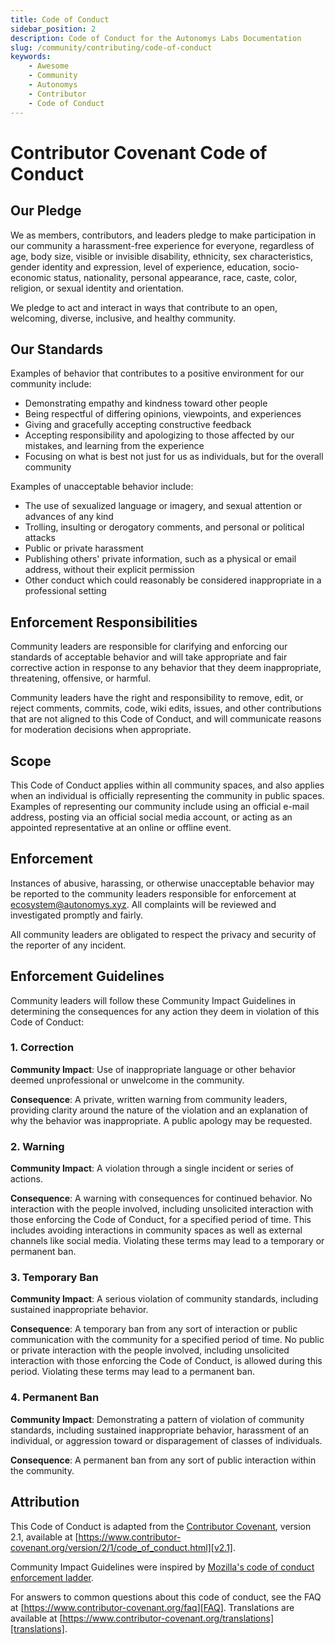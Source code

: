 ```yaml
---
title: Code of Conduct
sidebar_position: 2
description: Code of Conduct for the Autonomys Labs Documentation
slug: /community/contributing/code-of-conduct
keywords:
    - Awesome
    - Community
    - Autonomys
    - Contributor
    - Code of Conduct
---
```



# Contributor Covenant Code of Conduct

## Our Pledge

We as members, contributors, and leaders pledge to make participation in our
community a harassment-free experience for everyone, regardless of age, body
size, visible or invisible disability, ethnicity, sex characteristics, gender
identity and expression, level of experience, education, socio-economic status,
nationality, personal appearance, race, caste, color, religion, or sexual
identity and orientation.

We pledge to act and interact in ways that contribute to an open, welcoming,
diverse, inclusive, and healthy community.

## Our Standards

Examples of behavior that contributes to a positive environment for our
community include:

* Demonstrating empathy and kindness toward other people
* Being respectful of differing opinions, viewpoints, and experiences
* Giving and gracefully accepting constructive feedback
* Accepting responsibility and apologizing to those affected by our mistakes,
  and learning from the experience
* Focusing on what is best not just for us as individuals, but for the overall
  community

Examples of unacceptable behavior include:

* The use of sexualized language or imagery, and sexual attention or advances of
  any kind
* Trolling, insulting or derogatory comments, and personal or political attacks
* Public or private harassment
* Publishing others' private information, such as a physical or email address,
  without their explicit permission
* Other conduct which could reasonably be considered inappropriate in a
  professional setting

## Enforcement Responsibilities

Community leaders are responsible for clarifying and enforcing our standards of
acceptable behavior and will take appropriate and fair corrective action in
response to any behavior that they deem inappropriate, threatening, offensive,
or harmful.

Community leaders have the right and responsibility to remove, edit, or reject
comments, commits, code, wiki edits, issues, and other contributions that are
not aligned to this Code of Conduct, and will communicate reasons for moderation
decisions when appropriate.

## Scope

This Code of Conduct applies within all community spaces, and also applies when
an individual is officially representing the community in public spaces.
Examples of representing our community include using an official e-mail address,
posting via an official social media account, or acting as an appointed
representative at an online or offline event.

## Enforcement

Instances of abusive, harassing, or otherwise unacceptable behavior may be
reported to the community leaders responsible for enforcement at
<a href="mailto:ecosystem@autonomys.xyz">ecosystem@autonomys.xyz</a>.
All complaints will be reviewed and investigated promptly and fairly.

All community leaders are obligated to respect the privacy and security of the
reporter of any incident.

## Enforcement Guidelines

Community leaders will follow these Community Impact Guidelines in determining
the consequences for any action they deem in violation of this Code of Conduct:

### 1. Correction

**Community Impact**: Use of inappropriate language or other behavior deemed
unprofessional or unwelcome in the community.

**Consequence**: A private, written warning from community leaders, providing
clarity around the nature of the violation and an explanation of why the
behavior was inappropriate. A public apology may be requested.

### 2. Warning

**Community Impact**: A violation through a single incident or series of
actions.

**Consequence**: A warning with consequences for continued behavior. No
interaction with the people involved, including unsolicited interaction with
those enforcing the Code of Conduct, for a specified period of time. This
includes avoiding interactions in community spaces as well as external channels
like social media. Violating these terms may lead to a temporary or permanent
ban.

### 3. Temporary Ban

**Community Impact**: A serious violation of community standards, including
sustained inappropriate behavior.

**Consequence**: A temporary ban from any sort of interaction or public
communication with the community for a specified period of time. No public or
private interaction with the people involved, including unsolicited interaction
with those enforcing the Code of Conduct, is allowed during this period.
Violating these terms may lead to a permanent ban.

### 4. Permanent Ban

**Community Impact**: Demonstrating a pattern of violation of community
standards, including sustained inappropriate behavior, harassment of an
individual, or aggression toward or disparagement of classes of individuals.

**Consequence**: A permanent ban from any sort of public interaction within the
community.

## Attribution

This Code of Conduct is adapted from the [Contributor Covenant][homepage],
version 2.1, available at
[https://www.contributor-covenant.org/version/2/1/code_of_conduct.html][v2.1].

Community Impact Guidelines were inspired by
[Mozilla's code of conduct enforcement ladder][Mozilla CoC].

For answers to common questions about this code of conduct, see the FAQ at
[https://www.contributor-covenant.org/faq][FAQ]. Translations are available at
[https://www.contributor-covenant.org/translations][translations].

[homepage]: https://www.contributor-covenant.org
[v2.1]: https://www.contributor-covenant.org/version/2/1/code_of_conduct.html
[Mozilla CoC]: https://github.com/mozilla/diversity
[FAQ]: https://www.contributor-covenant.org/faq
[translations]: https://www.contributor-covenant.org/translations
